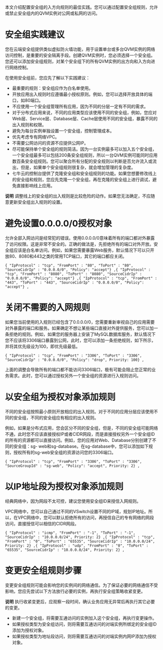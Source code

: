 

本文介绍配置安全组的入方向规则的最佳实践。您可以通过配置安全组规则，允许或禁止安全组内的QVM实例对公网或私网的访问。

# 安全组实践建议

您在云端安全组提供类似虚拟防火墙功能，用于设置单台或多台QVM实例的网络访问控制，是重要的安全隔离手段。创建QVM实例时，您必须选择一个安全组。您还可以添加安全组规则，对某个安全组下的所有QVM实例的出方向和入方向进行网络控制。

在使用安全组前，您应先了解以下实践建议：

  * 最重要的规则：安全组应作为白名单使用。
  * 开放应用出入规则时应遵循最小授权原则。例如，您可以选择开放具体的端口，如80端口。
  * 不应使用一个安全组管理所有应用，因为不同的分层一定有不同的需求。
  * 对于分布式应用来说，不同的应用类型应该使用不同的安全组，例如，您应对Web层、Service层、Database层、Cache层使用不同的安全组，暴露不同的出入规则和权限。
  * 避免为每台实例单独设置一个安全组，控制管理成本。
  * 优先考虑专有网络VPC。
  * 不需要公网访问的资源不应提供公网IP。
  * 尽可能保持单个安全组的规则简洁。因为一台实例最多可以加入五个安全组，一个安全组最多可以包括200条安全组规则，所以一台QVM实例可能同时应用数百条安全组规则。您可以聚合所有分配的安全规则以判断是否允许流入或流出，但是，如果单个安全组规则很复杂，就会增加管理的复杂度。
  * 七牛云的控制台提供了克隆安全组和安全组规则的功能。如果您想要修改线上的安全组和规则，您应先克隆一个安全组，再在克隆的安全组上进行调试，避免直接影响线上应用。 


**说明** 调整线上的安全组的出入规则是比较危险的动作。如果您无法确定，不应随意更新安全组出入规则的设置。

# 避免设置0.0.0.0/0授权对象

允许全部入网访问是经常犯的错误。使用0.0.0.0/0意味着所有的端口都对外暴露了访问权限。这是非常不安全的。正确的做法是，先拒绝所有的端口对外开放。安全组应该是白名单访问。例如，如果您需要暴露Web服务，默认情况下可以只开放80、8080和443之类的常用TCP端口，其它的端口都应关闭。

    
    
    { "IpProtocol" : "tcp", "FromPort" : "80", "ToPort" : "80", "SourceCidrIp" : "0.0.0.0/0", "Policy": "accept"} ,{ "IpProtocol" : "tcp", "FromPort" : "8080", "ToPort" : "8080", "SourceCidrIp" : "0.0.0.0/0", "Policy": "accept"} ,{ "IpProtocol" : "tcp", "FromPort" : "443", "ToPort" : "443", "SourceCidrIp" : "0.0.0.0/0", "Policy": "accept"} ,

# 关闭不需要的入网规则

如果您当前使用的入规则已经包含了0.0.0.0/0，您需要重新审视自己的应用需要对外暴露的端口和服务。如果确定不想让某些端口直接对外提供服务，您可以加一条拒绝的规则。例如，如果您的服务器上安装了MySQL数据库服务，默认情况下您不应该将3306端口暴露到公网，此时，您可以添加一条拒绝规则，如下所示，并将其优先级设为100，即优先级最低。

    
    
    { "IpProtocol" : "tcp", "FromPort" : "3306", "ToPort" : "3306", "SourceCidrIp" : "0.0.0.0/0", "Policy": "drop", Priority: 100} ,

上面的调整会导致所有的端口都不能访问3306端口，极有可能会阻止您正常的业务需求。此时，您可以通过授权另外一个安全组的资源进行入规则访问。

# 以安全组为授权对象添加规则

不同的安全组按照最小原则开放相应的出入规则。对于不同的应用分层应该使用不同的安全组，不同的安全组应有相应的出入规则。

例如，如果是分布式应用，您会区分不同的安全组，但是，不同的安全组可能网络不通，此时您不应该直接授权IP或者CIDR网段，而是直接授权另外一个安全组ID的所有的资源都可以直接访问。例如，您的应用对Web、Database分别创建了不同的安全组：sg-
web和sg-database。在sg-database中，您可以添加如下规则，授权所有的sg-web安全组的资源访问您的3306端口。

    
    
    { "IpProtocol" : "tcp", "FromPort" : "3306", "ToPort" : "3306", "SourceGroupId" : "sg-web", "Policy": "accept", Priority: 2} ,

# 以IP地址段为授权对象添加规则

经典网络中，因为网段不太可控，建议您使用安全组ID来授信入网规则。

VPC网络中，您可以自己通过不同的VSwitch设置不同的IP域，规划IP地址。所以，在VPC网络中，您可以默认拒绝所有的访问，再授信自己的专有网络的网段访问，直接授信可以相信的CIDR网段。

    
    
    { "IpProtocol" : "icmp", "FromPort" : "-1", "ToPort" : "-1", "SourceCidrIp" : "10.0.0.0/24", Priority: 2} ,{ "IpProtocol" : "tcp", "FromPort" : "0", "ToPort" : "65535", "SourceCidrIp" : "10.0.0.0/24", Priority: 2} ,{ "IpProtocol" : "udp", "FromPort" : "0", "ToPort" : "65535", "SourceCidrIp" : "10.0.0.0/24", Priority: 2} ,

# 变更安全组规则步骤

变更安全组规则可能会影响您的实例间的网络通信。为了保证必要的网络通信不受影响，您应先尝试以下方法放行必要的实例，再执行安全组策略收紧变更。


**说明** 执行收紧变更后，应观察一段时间，确认业务应用无异常后再执行其它必要的变更。

  * 新建一个安全组，将需要互通访问的实例加入这个安全组，再执行变更操作。
  * 如果授权类型为安全组访问，则将需要互通访问的对端实例所绑定的安全组ID添加为授权对象。 
  * 如果授权类型为地址段访问，则将需要互通访问的对端实例内网IP添加为授权对象。 



